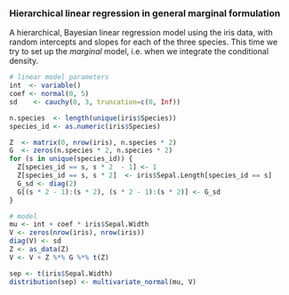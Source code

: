 ### Hierarchical linear regression in general marginal formulation

A hierarchical, Bayesian linear regression model using the iris data, with random intercepts and slopes for each of the three species.
This time we try to set up the *marginal* model, i.e. when we integrate the conditional density.

```r
# linear model parameters
int  <- variable()
coef <- normal(0, 5)
sd    <- cauchy(0, 3, truncation=c(0, Inf))

n.species  <- length(unique(iris$Species))
species_id <- as.numeric(iris$Species)

Z  <- matrix(0, nrow(iris), n.species * 2)
G  <- zeros(n.species * 2, n.species * 2)
for (s in unique(species_id)) {
  Z[species_id == s, s * 2  - 1] <- 1
  Z[species_id == s, s * 2]  <- iris$Sepal.Length[species_id == s]
  G_sd <- diag(2)
  G[(s * 2 - 1):(s * 2), (s * 2 - 1):(s * 2)] <- G_sd
}

# model
mu <- int + coef * iris$Sepal.Width
V <- zeros(nrow(iris), nrow(iris))
diag(V) <- sd
Z <- as_data(Z)
V <- V + Z %*% G %*% t(Z)

sep <- t(iris$Sepal.Width)
distribution(sep) <- multivariate_normal(mu, V)
```

